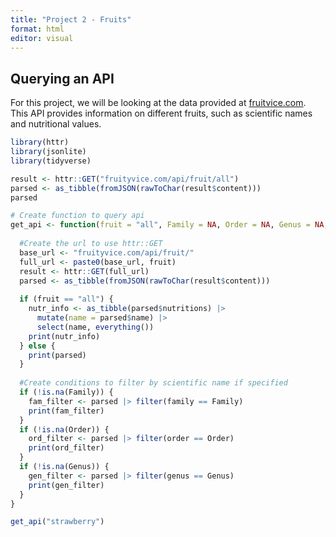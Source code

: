 ```yaml
---
title: "Project 2 - Fruits"
format: html
editor: visual
---
```


## Querying an API

For this project, we will be looking at the data provided at [fruitvice.com](fruitvice.com). This API provides information on different fruits, such as scientific names and nutritional values. 

```r
library(httr)
library(jsonlite)
library(tidyverse)
```


```r
result <- httr::GET("fruityvice.com/api/fruit/all")
parsed <- as_tibble(fromJSON(rawToChar(result$content)))
parsed
```


```r
# Create function to query api
get_api <- function(fruit = "all", Family = NA, Order = NA, Genus = NA, Nutrition = TRUE) {
  
  #Create the url to use httr::GET
  base_url <- "fruityvice.com/api/fruit/"
  full_url <- paste0(base_url, fruit)
  result <- httr::GET(full_url)
  parsed <- as_tibble(fromJSON(rawToChar(result$content)))
  
  if (fruit == "all") {
    nutr_info <- as_tibble(parsed$nutritions) |> 
      mutate(name = parsed$name) |>
      select(name, everything())
    print(nutr_info)
  } else {
    print(parsed)
  }
  
  #Create conditions to filter by scientific name if specified
  if (!is.na(Family)) {
    fam_filter <- parsed |> filter(family == Family)
    print(fam_filter)
  }
  if (!is.na(Order)) {
    ord_filter <- parsed |> filter(order == Order)
    print(ord_filter)
  }
  if (!is.na(Genus)) {
    gen_filter <- parsed |> filter(genus == Genus)
    print(gen_filter)
  }
}
```

```r
get_api("strawberry")
```

